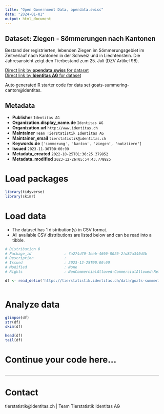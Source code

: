 ```yaml
---
title: "Open Government Data, opendata.swiss"
date: "2024-01-01"
output: html_document
---
```


## Dataset: Ziegen - Sömmerungen nach Kantonen

Bestand der registrierten, lebenden Ziegen im Sömmerungsgebiet im Zeitverlauf nach Kantonen in der Schweiz und in Liechtenstein. Die Jahresansicht zeigt den Tierbestand zum 25. Juli (DZV Artikel 98).

[Direct link by **opendata.swiss** for dataset](https://opendata.swiss/de/dataset/ziegen-sommerungen-nach-kantonen)<br>
[Direct link by **Identitas AG** for dataset](https://tierstatistik.identitas.ch/)

Auto generated R starter code for data set goats-summering-canton@identitas.

## Metadata

- **Publisher** `Identitas AG`
- **Organization.display_name.de** `Identitas AG`
- **Organization.url** `http://www.identitas.ch`
- **Maintainer** `Team Tierstatistik Identitas AG`
- **Maintainer_email** `tierstatistik@identitas.ch`
- **Keywords.de** `['sommerung', 'kanton', 'ziegen', 'nutztiere']`
- **Issued** `2023-11-30T00:00:00`
- **Metadata_created** `2022-10-25T01:36:25.379852`
- **Metadata_modified** `2023-12-26T05:54:43.778825`


# Load packages

```r

library(tidyverse)
library(skimr)

```

# Load data

-   The dataset has 1 distribution(s) in CSV format.
-   All available CSV distributions are listed below and can be read into a tibble.

```r

# Distribution 0
# Package_id               : 7a274d70-1eab-4690-8026-2fd82a340d3b
# Description              : 
# Issued                   : 2023-12-25T00:00:00
# Modified                 : None
# Rights                   : NonCommercialAllowed-CommercialAllowed-ReferenceRequired

df <- read_delim('https://tierstatistik.identitas.ch/data/goats-summering-canton.csv')



```

# Analyze data

```r

glimpse(df)
str(df)
skim(df)

head(df)
tail(df)

```

# Continue your code here...

```r

```

------------------------------------------------------------------------

# Contact

tierstatistik@identitas.ch | Team Tierstatistik Identitas AG
